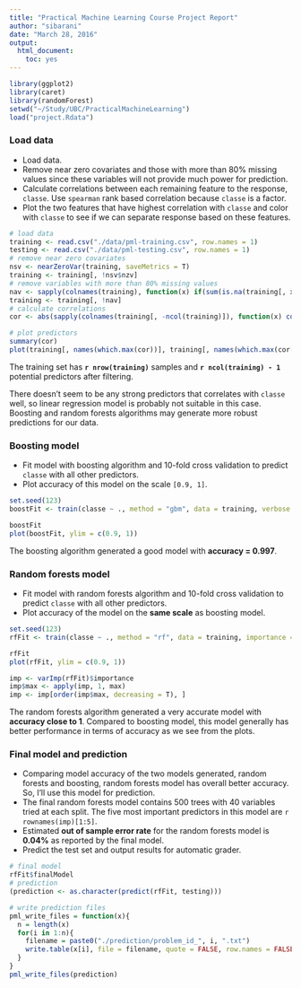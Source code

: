 ---
title: "Practical Machine Learning Course Project Report"
author: "sibarani"
date: "March 28, 2016"
output:
  html_document:
    toc: yes
---

```{r prep, echo = F, message = F}
library(ggplot2)
library(caret)
library(randomForest)
setwd("~/Study/UBC/PracticalMachineLearning")
load("project.Rdata")
```

### Load data 
* Load data.           
* Remove near zero covariates and those with more than 80% missing values since these variables will not provide much power for prediction.       
* Calculate correlations between each remaining feature to the response, `classe`. Use `spearman` rank based correlation because `classe` is a factor.                 
* Plot the two features that have highest correlation with `classe` and color with `classe` to see if we can separate response based on these features.            

```{r data, eval = F}
# load data
training <- read.csv("./data/pml-training.csv", row.names = 1)
testing <- read.csv("./data/pml-testing.csv", row.names = 1)
# remove near zero covariates
nsv <- nearZeroVar(training, saveMetrics = T)
training <- training[, !nsv$nzv]
# remove variables with more than 80% missing values
nav <- sapply(colnames(training), function(x) if(sum(is.na(training[, x])) > 0.8*nrow(training)){return(T)}else{return(F)})
training <- training[, !nav]
# calculate correlations
cor <- abs(sapply(colnames(training[, -ncol(training)]), function(x) cor(as.numeric(training[, x]), as.numeric(training$classe), method = "spearman")))
```
```{r data_plot}
# plot predictors 
summary(cor)
plot(training[, names(which.max(cor))], training[, names(which.max(cor[-which.max(cor)]))], col = training$classe, pch = 19, cex = 0.1, xlab = names(which.max(cor)), ylab = names(which.max(cor[-which.max(cor)])))
```

The training set has __`r nrow(training)`__ samples and __`r ncol(training) - 1`__ potential predictors after filtering.          

There doesn't seem to be any strong predictors that correlates with `classe` well, so linear regression model is probably not suitable in this case. Boosting and random forests algorithms may generate more robust predictions for our data.         

### Boosting model
* Fit model with boosting algorithm and 10-fold cross validation to predict `classe` with all other predictors.    
* Plot accuracy of this model on the scale `[0.9, 1]`.        

```{r boost, eval = F}
set.seed(123)
boostFit <- train(classe ~ ., method = "gbm", data = training, verbose = F, trControl = trainControl(method = "cv", number = 10))
```
```{r boost_plot}
boostFit
plot(boostFit, ylim = c(0.9, 1))
```

The boosting algorithm generated a good model with __accuracy = 0.997__. 

### Random forests model   
* Fit model with random forests algorithm and 10-fold cross validation to predict `classe` with all other predictors.    
* Plot accuracy of the model on the __same scale__ as boosting model.            

```{r rf, eval = F}
set.seed(123)
rfFit <- train(classe ~ ., method = "rf", data = training, importance = T, trControl = trainControl(method = "cv", number = 10))
```
```{r rf_plot}
rfFit
plot(rfFit, ylim = c(0.9, 1))
```
```{r rf_imp, echo = F}
imp <- varImp(rfFit)$importance
imp$max <- apply(imp, 1, max)
imp <- imp[order(imp$max, decreasing = T), ]
```

The random forests algorithm generated a very accurate model with __accuracy close to 1__. Compared to boosting model, this model generally has better performance in terms of accuracy as we see from the plots.                     

### Final model and prediction   
* Comparing model accuracy of the two models generated, random forests and boosting, random forests model has overall better accuracy. So, I'll use this model for prediction.         
* The final random forests model contains 500 trees with 40 variables tried at each split. The five most important predictors in this model are `r rownames(imp)[1:5]`.                 
* Estimated __out of sample error rate__ for the random forests model is __0.04%__ as reported by the final model.            
* Predict the test set and output results for automatic grader.     

```{r prediction, message = F}
# final model
rfFit$finalModel
# prediction
(prediction <- as.character(predict(rfFit, testing)))
```
```{r results, eval = F}
# write prediction files
pml_write_files = function(x){
  n = length(x)
  for(i in 1:n){
    filename = paste0("./prediction/problem_id_", i, ".txt")
    write.table(x[i], file = filename, quote = FALSE, row.names = FALSE, col.names = FALSE)
  }
}
pml_write_files(prediction)
```
